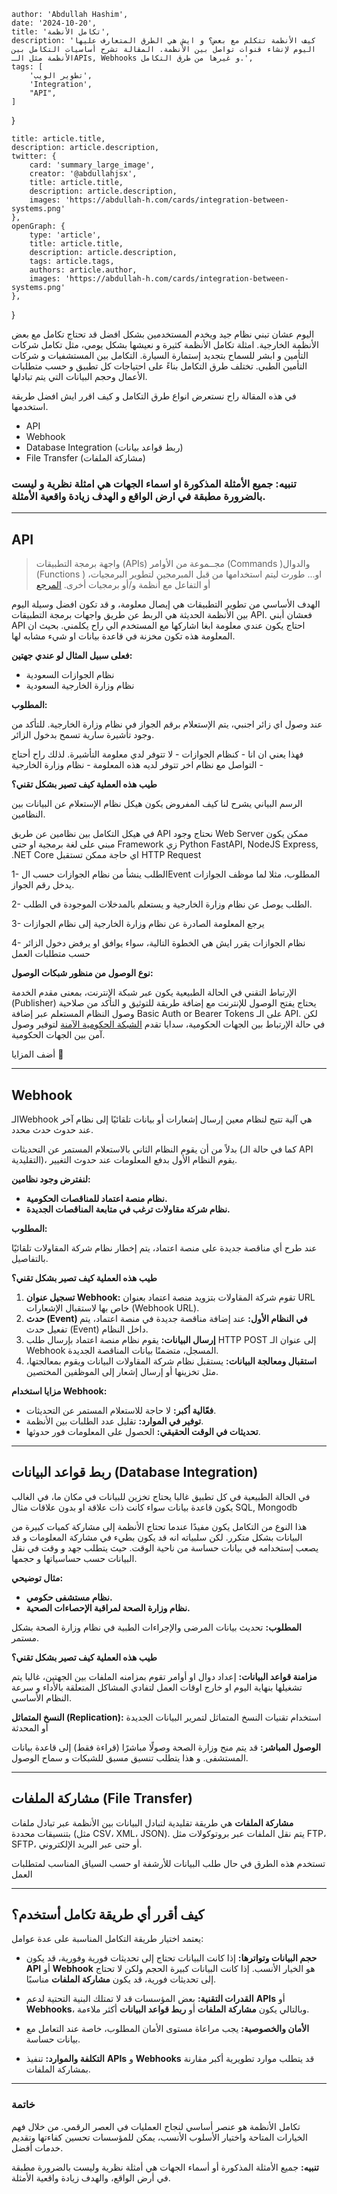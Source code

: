 
    author: 'Abdullah Hashim',
    date: '2024-10-20',
    title: 'تكامل الأنظمة',
    description: 'كيف الأنظمة تتكلم مع بعض؟ و ايش هي الطرق المتعارف عليها اليوم لإنشاء قنوات تواصل بين الأنظمة. المقالة تشرح أساسيات التكامل بين الأنظمة مثل الـAPIs, Webhooks و غيرها من طرق التكامل.',
    tags: [
        'تطوير الويب',
        'Integration',
        "API",
    ]
}

    title: article.title,
    description: article.description,
    twitter: {
        card: 'summary_large_image',
        creator: '@abdullahjsx',
        title: article.title,
        description: article.description,
        images: 'https://abdullah-h.com/cards/integration-between-systems.png'
    },
    openGraph: {
        type: 'article',
        title: article.title,
        description: article.description,
        tags: article.tags,
        authors: article.author,
        images: 'https://abdullah-h.com/cards/integration-between-systems.png'
    },
}



<div className={"flex flex-row gap-4 justify-center"}>
    <IntroImageComponent image="intro"/>
</div>

اليوم عشان تبني نظام جيد ويخدم المستخدمين بشكل افضل قد تحتاج تكامل مع بعض الأنظمة الخارجية.
امثلة تكامل الأنظمة كثيرة و نعيشها بشكل يومي، مثل تكامل شركات التأمين و ابشر للسماح بتجديد إستمارة السيارة. التكامل بين المستشفيات و شركات التأمين الطبي.
تختلف طرق التكامل بناءً على احتياجات كل تطبيق و حسب متطلبات الأعمال وحجم البيانات التي يتم تبادلها.

في هذه المقالة راح نستعرض انواع طرق التكامل و كيف اقرر ايش افضل طريقة استخدمها.

- API
- Webhook
- Database Integration (ربط قواعد بيانات)
- File Transfer (مشاركة الملفات)

### تنبيه: جميع الأمثلة المذكورة او اسماء الجهات هي امثلة نظرية و ليست بالضرورة مطبقة في ارض الواقع و الهدف زيادة واقعية الأمثلة.
---
## API
> واجهة برمجة التطبيقات (APIs)
> مجــموعة من الأوامر (Commands )والدوال (Functions ) او... طورت ليتم استخدامها من قبل المبرمجين لتطوير البرمجيات، أو التفاعل مع أنظمة و/أو برمجيات أخرى.
[المرجع](https://dga.gov.sa/ar/Guideline-Application-Programming-Interfaces)

الهدف الأساسي من تطوير التطبيقات هي إيصال معلومة، و قد تكون افضل وسيلة اليوم بين الأنظمة الحديثة هي الربط عن طريق واجهات برمجة التطبيقات API.
فعشان أبني API احتاج يكون عندي معلومة ابغا اشاركها مع المستخدم الي راح يكلمني. بحيث ان المعلومة هذه تكون مخزنة في قاعدة بيانات او شيء مشابه لها.

**فعلى سبيل المثال لو عندي جهتين:**
- نظام الجوازات السعودية
- نظام وزارة الخارجية السعودية

**المطلوب:**

عند وصول اي زائر اجنبي، يتم الإستعلام برقم الجواز في نظام وزارة الخارجية. للتأكد من وجود تأشيرة سارية تسمح بدخول الزائر.

فهذا يعني ان انا - كنظام الجوازات - لا تتوفر لدي معلومة التأشيرة. لذلك راح أحتاج التواصل مع نظام اخر تتوفر لديه هذه المعلومة - نظام وزارة الخارجية -

**طيب هذه العملية كيف تصير بشكل تقني؟**

<div className={"flex flex-row gap-4 justify-center"}>
    <IntroImageComponent image="api"/>
</div>

الرسم البياني يشرح لنا كيف المفروض يكون هيكل نظام الإستعلام عن البيانات بين النظامين.

في هيكل التكامل بين نظامين عن طريق API نحتاج وجود Web Server
ممكن يكون مبني على لغة برمجية او حتى Framework زي Python FastAPI, NodeJS Express, .NET Core اي حاجة ممكن تستقبل HTTP Request

1- الطلب ينشأ من نظام الجوازات حسب الEvent المطلوب، مثلا لما موظف الجوازات يدخل رقم الجواز.

2- الطلب يوصل عن نظام وزارة الخارجية و يستعلم بالمدخلات الموجودة في الطلب.

3- يرجع المعلومة الصادرة عن نظام وزارة الخارجية إلى نظام الجوازات

4- نظام الجوازات يقرر ايش هي الخطوة التالية، سواء يوافق او يرفض دخول الزائر حسب متطلبات العمل


**نوع الوصول من منظور شبكات الوصول:**

الإرتباط التقني في الحالة الطبيعية يكون عبر شبكة الإنترنت، بمعنى مقدم الخدمة (Publisher) يحتاج يفتح الوصول للإنترنت مع إضافة طريقة للتوثيق و التأكد من صلاحية وصول النظام المستعلم عبر إضافة Basic Auth or Bearer Tokens على الـ API.
لكن في حالة الإرتباط بين الجهات الحكومية، سدايا تقدم [الشبكة الحكومية الآمنة](https://sdaia.gov.sa/ar/Services/Pages/GSN-GSB.aspx) لتوفير وصول آمن بين الجهات الحكومية.

أضف المزايا 🔴


---
## Webhook
الـWebhook هي آلية تتيح لنظام معين إرسال إشعارات أو بيانات تلقائيًا إلى نظام آخر عند حدوث حدث محدد.


بدلاً من أن يقوم النظام الثاني بالاستعلام المستمر عن التحديثات (كما في حالة الـ API التقليدية)، يقوم النظام الأول بدفع المعلومات عند حدوث التغيير.

**لنفترض وجود نظامين:**
- **نظام منصة اعتماد للمناقصات الحكومية.**
- **نظام شركة مقاولات ترغب في متابعة المناقصات الجديدة.**

**المطلوب:**

عند طرح أي مناقصة جديدة على منصة اعتماد، يتم إخطار نظام شركة المقاولات تلقائيًا بالتفاصيل.

**طيب هذه العملية كيف تصير بشكل تقني؟**

<div className={"flex flex-row gap-4 justify-center"}>
    <IntroImageComponent image="webhook"/>
</div>

1. **تسجيل عنوان Webhook:**
تقوم شركة المقاولات بتزويد منصة اعتماد بعنوان URL خاص بها لاستقبال الإشعارات (Webhook URL).
2. **حدث (Event) في النظام الأول:**
عند إضافة مناقصة جديدة في منصة اعتماد، يتم تفعيل حدث (Event) داخل النظام.
3. **إرسال البيانات:**
يقوم نظام منصة اعتماد بإرسال طلب HTTP POST إلى عنوان الـ Webhook المسجل، متضمنًا بيانات المناقصة الجديدة.
4. **استقبال ومعالجة البيانات:**
يستقبل نظام شركة المقاولات البيانات ويقوم بمعالجتها، مثل تخزينها أو إرسال إشعار إلى الموظفين المختصين.

**مزايا استخدام Webhook:**

- **فعّالية أكبر:** لا حاجة للاستعلام المستمر عن التحديثات.
- **توفير في الموارد:** تقليل عدد الطلبات بين الأنظمة.
- **تحديثات في الوقت الحقيقي:** الحصول على المعلومات فور حدوثها.


---

## ربط قواعد البيانات (Database Integration)

في الحالة الطبيعية في كل تطبيق غالبا يحتاج تخزين للبيانات في مكان ما، في الغالب يكون قاعدة بيانات سواء كانت ذات علاقة او بدون علاقات مثال SQL, Mongodb

هذا النوع من التكامل يكون مفيدًا عندما تحتاج الأنظمة إلى مشاركة كميات كبيرة من البيانات بشكل متكرر.
لكن سلبياته انه قد يكون بطيء في مشاركة المعلومات و قد يصعب إستخدامه في بيانات حساسة من ناحية الوقت. حيث يتطلب جهد و وقت في نقل البيانات حسب حساسياتها و حجمها.

**مثال توضيحي:**
- **نظام مستشفى حكومي.**
- **نظام وزارة الصحة لمراقبة الإحصاءات الصحية.**

**المطلوب:**
تحديث بيانات المرضى والإجراءات الطبية في نظام وزارة الصحة بشكل مستمر.

**طيب هذه العملية كيف تصير بشكل تقني؟**

**مزامنة قواعد البيانات:**
إعداد دوال او أوامر تقوم بمزامنه الملفات بين الجهتين، غالبا يتم تشغيلها بنهاية اليوم او خارج اوقات العمل لتفادي المشاكل المتعلقة بالأداء و سرعة النظام الأساسي.

**النسخ المتماثل (Replication):**
استخدام تقنيات النسخ المتماثل لتمرير البيانات الجديدة أو المحدثة

<div className={"flex flex-row gap-4 justify-center"}>
    <IntroImageComponent image="db-1"/>
    <IntroImageComponent image="db-2"/>
</div>


**الوصول المباشر:**
قد يتم منح وزارة الصحة وصولًا مباشرًا (قراءة فقط) إلى قاعدة بيانات المستشفى. و هذا يتطلب تنسيق مسبق للشبكات و سماح الوصول.


---

## مشاركة الملفات (File Transfer)
**مشاركة الملفات** هي طريقة تقليدية لتبادل البيانات بين الأنظمة عبر تبادل ملفات بتنسيقات محددة (مثل CSV، XML، JSON). يتم نقل الملفات عبر بروتوكولات مثل FTP، SFTP، أو حتى عبر البريد الإلكتروني.

تستخدم هذه الطرق في حال طلب البيانات للأرشفة او حسب السياق المناسب لمتطلبات العمل


---

## كيف أقرر أي طريقة تكامل أستخدم؟

يعتمد اختيار طريقة التكامل المناسبة على عدة عوامل:

- **حجم البيانات وتواترها:**
إذا كانت البيانات تحتاج إلى تحديثات فورية وفورية، قد يكون **API** أو **Webhook** هو الخيار الأنسب.
إذا كانت البيانات كبيرة الحجم ولكن لا تحتاج إلى تحديثات فورية، قد يكون **مشاركة الملفات** مناسبًا.

- **القدرات التقنية:**
بعض المؤسسات قد لا تمتلك البنية التحتية لدعم **APIs** أو **Webhooks**، وبالتالي يكون **مشاركة الملفات** أو **ربط قواعد البيانات** أكثر ملاءمة.

- **الأمان والخصوصية:**
يجب مراعاة مستوى الأمان المطلوب، خاصة عند التعامل مع بيانات حساسة.

- **التكلفة والموارد:**
تنفيذ **APIs** و **Webhooks** قد يتطلب موارد تطويرية أكبر مقارنة بمشاركة الملفات.

---

### خاتمة

تكامل الأنظمة هو عنصر أساسي لنجاح العمليات في العصر الرقمي. من خلال فهم الخيارات المتاحة واختيار الأسلوب الأنسب، يمكن للمؤسسات تحسين كفاءتها وتقديم خدمات أفضل.

**تنبيه:** جميع الأمثلة المذكورة أو أسماء الجهات هي أمثلة نظرية وليست بالضرورة مطبقة في أرض الواقع، والهدف زيادة واقعية الأمثلة.